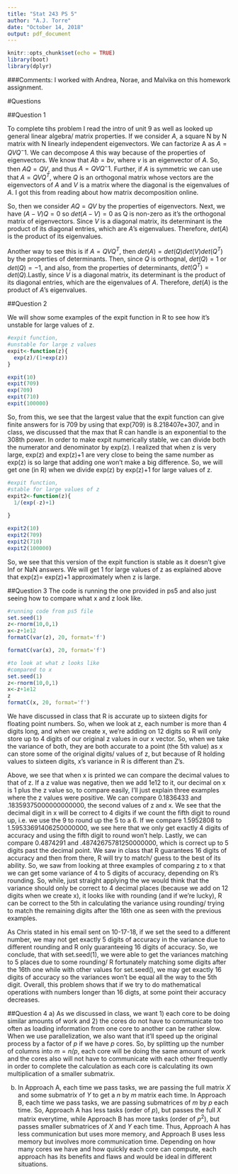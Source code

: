---
title: "Stat 243 PS 5"
author: "A.J. Torre"
date: "October 14, 2018"
output: pdf_document
---

```{r setup, include=FALSE}
knitr::opts_chunk$set(echo = TRUE)
library(boot)
library(dplyr)
```
###Comments: I worked with Andrea, Norae, and Malvika on this homework assignment. 

#Questions

##Question 1

To complete tihs problem I read the intro of unit 9 as well as looked up general linear algebra/ matrix properties. If we consider $A$, a square N by N matrix with N linearly independent eigenvectors. We can factorize A as $A=QVQ^-1$. We can decompose $A$ this way because of the properties of eigenvectors. We know that $Ab=bv$, where $v$ is an eigenvector of $A$. So, then $AQ=QV$, and thus $A=QVQ^-1$. Further, if $A$ is symmetric we can use that $A=QVQ^T$, where $Q$ is an orthogonal matrix whose vectors are the eigenvectors of $A$ and $V$ is a matrix where the diagonal is the eigenvalues of $A$. I got this from reading about how matrix decomposition online. 

So, then we consider $AQ=QV$ by the properties of eigenvectors. Next, we have $(A-V)Q=0$ so $det(A-V)=0$ as Q is non-zero as it's the orthogonal matrix of eigenvectors. Since $V$ is a diagonal matrix, its determinant is the product of its diagonal entries, which are $A$'s eigenvalues. Therefore, $det(A)$ is the product of its eigenvalues. 

Another way to see this is if $A=QVQ^T$, then $det(A)=det(Q)det(V)det(Q^T)$ by the properties of determinants. Then, since $Q$ is orthognal, $det(Q)=1$ or $det(Q)=-1$, and also, from the properties of determinants, $det(Q^T)= det(Q)$.Lastly, since $V$ is a diagonal matrix, its determinant is the product of its diagonal entries, which are the eigenvalues of $A$. Therefore, $det(A)$ is the product of $A$'s eigenvalues. 

##Question 2

We will show some examples of the expit function in R to see how it's unstable for large values of z. 

```{r}
#expit function, 
#unstable for large z values
expit<-function(z){
  exp(z)/(1+exp(z))
}

expit(10)
expit(709)
exp(709)
expit(710)
expit(100000)
```
So, from this, we see that the largest value that the expit function can give finite answers for is 709 by using that exp(709) is 8.218407e+307, and in class, we discussed that the max that R can handle is an exponential to the 308th power. In order to make expit numerically stable, we can divide both the numerator and denominator by exp(z). I realized that when z is very large, exp(z) and exp(z)+1 are very close to being the same number as exp(z) is so large that adding one won't make a big difference. So, we will get one (in R) when we divide exp(z) by exp(z)+1 for large values of z. 

```{r}
#expit function,
#stable for large values of z
expit2<-function(z){
  1/(exp(-z)+1)
  
}

expit2(10)
expit2(709)
expit2(710)
expit2(100000)
```
So, we see that this version of the expit function is stable as it doesn't give Inf or NaN answers. We will get 1 for large values of z as explained above that exp(z)= exp(z)+1 approximately when z is large. 

##Question 3
The code is running the one provided in ps5 and also just seeing how to compare what x and z look like. 
```{r}
#running code from ps5 file
set.seed(1)
z<-rnorm(10,0,1)
x<-z+1e12
formatC(var(z), 20, format='f')

formatC(var(x), 20, format='f')
```

```{r}
#to look at what z looks like 
#compared to x
set.seed(1)
z<-rnorm(10,0,1)
x<-z+1e12
z
formatC(x, 20, format='f')

```
We have discussed in class that R is accurate up to sixteen digits for floating point numbers. So, when we look at z, each number is more than 4 digits long, and when we create x, we're adding on 12 digits so R will only store up to 4 digits of our original z values in our x vector. So, when we take the variance of both, they are both accurate to a point (the 5th value) as x can store some of the original digits/ values of z, but because of R holding values to sixteen digits, x's variance in R is different than Z's.

Above, we see that when x is printed we can compare the decimal values to that of z. If a z value was negative, then we add 1e12 to it, our decimal on x is 1 plus the z value so, to compare easily, I'll just explain three examples where the z values were positive. We can compare 0.1836433 and .18359375000000000000, the second values of z and x. We see that the decimal digit in x will be correct to 4 digits if we count the fifth digit to round up, i.e. we use the 9 to round up the 5 to a 6. If we compare 1.5952808 to 1.59533691406250000000, we see here that we only get exactly 4 digits of accuracy and using the fifth digit to round won't help. Lastly, we can compare  0.4874291 and .48742675781250000000, which is correct up to 5 digits past the decimal point. We saw in class that R guarantees 16 digits of accuracy and then from there, R will try to match/ guess to the best of its ability. So, we saw from looking at three examples of comparing z to x that we can get some variance of 4 to 5 digits of accuracy, depending on R's rounding. So, while, just straight applying the we would think that the variance should only be correct to 4 decimal places (because we add on 12 digits when we create x), it looks like with rounding (and if we're lucky), R can be correct to the 5th in calculating the variance using rounding/ trying to match the remaining digits after the 16th one as seen with the previous examples. 

As Chris stated in his email sent on 10-17-18, if we set the seed to a different number, we may not get exactly 5 digits of accuracy in the variance due to different rounding and R only guaranteeing 16 digits of accuracy. So, we conclude, that with set.seed(1), we were able to get the variances matching to 5 places due to some rounding/ R fortunately matching some digits after the 16th one while with other values for set.seed(), we may get exactly 16 digits of accuracy so the variances won't be equal all the way to the 5th digit. Overall, this problem shows that if we try to do mathematical operations with numbers longer than 16 digts, at some point their accuracy decreases. 

##Question 4
a) As we discussed in class, we want 1) each core to be doing similar amounts of work and 2) the cores do not have to communicate too often as loading information from one core to another can be rather slow. When we use parallelization, we also want that it'll speed up the original process by a factor of $p$ if we have $p$ cores. So, by splitting up the number of columns into $m=n/p$, each core will be doing the same amount of work and the cores also will not have to communicate with each other frequently in order to complete the calculation as each core is calculating its own multiplication of a smaller submatrix.

b) In Approach A, each time we pass tasks, we are passing the full matrix $X$ and some submatrix of $Y$ to get a $n$ by $m$ matrix each time. In Approach B, each time we pass tasks, we are passing submatrices of $m$ by $p$ each time. So, Approach A has less tasks (order of $p$), but passes the full $X$ matrix everytime, while Approach B has more tasks (order of $p^2$), but passes smaller submatrices of $X$ and $Y$ each time. Thus, Approach A has less communication but uses more memory, and Approach B uses less memory but involves more communication time. Depending on how many cores we have and how quickly each core can compute, each approach has its benefits and flaws and would be ideal in different situations. 
